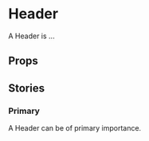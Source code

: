 
<Meta of={HeaderStories} />

# Header

A Header is ...

<Primary />

## Props

<Controls />

## Stories

### Primary

A Header can be of primary importance.

<Canvas of={HeaderStories.Primary} />
